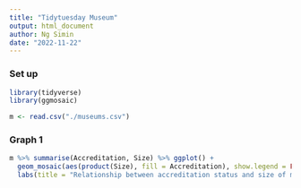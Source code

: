 ```yaml
---
title: "Tidytuesday Museum"
output: html_document
author: Ng Simin
date: "2022-11-22"
---
```



### Set up
``` r
library(tidyverse)
library(ggmosaic)

m <- read.csv("./museums.csv")
```

### Graph 1
``` r
m %>% summarise(Accreditation, Size) %>% ggplot() +
  geom_mosaic(aes(product(Size), fill = Accreditation), show.legend = FALSE) +
  labs(title = "Relationship between accreditation status and size of museums")
```
